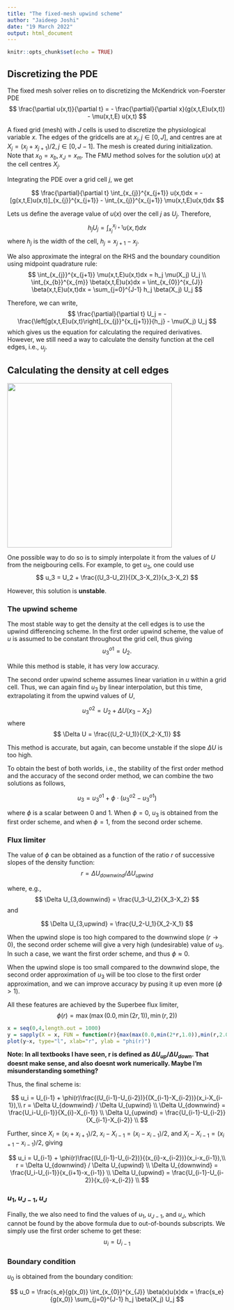 ```yaml
---
title: "The fixed-mesh upwind scheme"
author: "Jaideep Joshi"
date: "19 March 2022"
output: html_document
---
```


```r
knitr::opts_chunk$set(echo = TRUE)
```

## Discretizing the PDE

The fixed mesh solver relies on to discretizing the McKendrick von-Foerster PDE
$$                                                              \frac{\partial u(x,t)}{\partial t} = - \frac{\partial}{\partial x}(g(x,t,E)u(x,t)) - \mu(x,t,E) u(x,t)
$$

A fixed grid (mesh) with $J$ cells is used to discretize the physiological variable $x$. The edges of the gridcells are at $x_j, j \in [0,J]$, and centres are at $X_j = (x_j+x_{j+1})/2, j\in [0,J-1]$. The mesh is created during initialization. Note that $x_0 = x_b, x_J = x_m$. The FMU method solves for the solution $u(x)$ at the cell centres $X_j$.

Integrating the PDE over a grid cell $j$, we get

$$
\frac{\partial}{\partial t} \int_{x_{j}}^{x_{j+1}} u(x,t)dx = -[g(x,t,E)u(x,t)]_{x_{j}}^{x_{j+1}} -  \int_{x_{j}}^{x_{j+1}} \mu(x,t,E)u(x,t)dx
$$

Lets us define the average value of $u(x)$ over the cell $j$ as $U_j$. Therefore, 
$$
h_j U_j = \int_{x_{j}}^{x_{j+1}} u(x,t)dx
$$
where $h_j$ is the width of the cell, $h_j=x_{j+1}-x_{j}$.

We also approximate the integral on the RHS and the boundary coundition using midpoint quadrature rule:
$$
\int_{x_{j}}^{x_{j+1}} \mu(x,t,E)u(x,t)dx = h_j \mu(X_j) U_j \\
\int_{x_{b}}^{x_{m}} \beta(x,t,E)u(x)dx = \int_{x_{0}}^{x_{J}} \beta(x,t,E)u(x,t)dx = \sum_{j=0}^{J-1} h_j \beta(X_j) U_j
$$

Therefore, we can write,
$$
\frac{\partial}{\partial t} U_j = -\frac{\left[g(x,t,E)u(x,t)\right]_{x_{j}}^{x_{j+1}}}{h_j} - \mu(X_j) U_j
$$
which gives us the equation for calculating the required derivatives. 
However, we still need a way to calculate the density function at the cell edges, i.e., $u_j$.

## Calculating the density at cell edges

![](upwind.png){width=10cm}



One possible way to do so is to simply interpolate it from the values of $U$ from the neigbouring cells. For example, to get $u_3$, one could use
$$
u_3 = U_2 + \frac{(U_3-U_2)}{(X_3-X_2)}(x_3-X_2)
$$

However, this solution is **unstable**.

### The upwind scheme 

The most stable way to get the density at the cell edges is to use the upwind differencing scheme. In the first order upwind scheme, the value of $u$ is assumed to be constant throughout the grid cell, thus giving
$$
u^{o1}_3 = U_2.
$$

While this method is stable, it has very low accuracy. 

The second order upwind scheme assumes linear variation in $u$ within a grid cell. Thus, we can again find $u_3$ by linear interpolation, but this time, extrapolating it from the upwind values of $U$,

$$
u^{o2}_3 = U_2 + \Delta U (x_3-X_2)
$$
where 
$$
\Delta U = \frac{(U_2-U_1)}{(X_2-X_1)}
$$

This method is accurate, but again, can become unstable if the slope $\Delta U$ is too high. 

To obtain the best of both worlds, i.e., the stability of the first order method and the accuracy of the second order method, we can combine the two solutions as follows,

$$
u_3 = u^{o1}_3 + \phi \cdot (u^{o2}_3-u^{o1}_3)
$$

where $\phi$ is a scalar between 0 and 1. When $\phi=0$, $u_3$ is obtained from the first order scheme, and when $\phi=1$, from the second order scheme. 

### Flux limiter

The value of $\phi$ can be obtained as a function of the ratio $r$ of successive slopes of the density function:
$$
r = \Delta U_{downwind} / \Delta U_{upwind}
$$

where, e.g., 
$$
\Delta U_{3,downwind} = \frac{U_3-U_2}{X_3-X_2}
$$
and

$$
\Delta U_{3,upwind} = \frac{U_2-U_1}{X_2-X_1}
$$

When the upwind slope is too high compared to the downwind slope ($r \to 0$), the second order scheme will give a very high (undesirable) value of $u_3$. In such a case, we want the first order scheme, and thus $\phi \approx 0$.

When the upwind slope is too small compared to the downwind slope, the second order approximation of $u_3$ will be too close to the first order approximation, and we can improve accuracy by pusing it up even more ($\phi > 1$). 

All these features are achieved by the Superbee flux limiter,
$$
\phi(r) =  \max(\max(0.0,\min(2r,1)),\min(r,2))
$$

```r
x = seq(0,4,length.out = 1000)
y = sapply(X = x, FUN = function(r){max(max(0.0,min(2*r,1.0)),min(r,2.0))} )
plot(y~x, type="l", xlab="r", ylab = "phi(r)")
```

**Note: In all textbooks I have seen, r is defined as $\Delta U_{up}/\Delta U_{down}$. That doesnt make sense, and also doesnt work numerically. Maybe I'm misunderstanding something?**

Thus, the final scheme is:

$$
u_i = U_{i-1} + \phi(r)\frac{(U_{i-1}-U_{i-2})}{(X_{i-1}-X_{i-2})}(x_i-X_{i-1}),\\
r = \Delta U_{downwind} / \Delta U_{upwind} \\ 
\Delta U_{downwind} = \frac{U_i-U_{i-1}}{X_{i}-X_{i-1}} \\
\Delta U_{upwind} = \frac{U_{i-1}-U_{i-2}}{X_{i-1}-X_{i-2}} \\
$$

Further, since $X_i=(x_i+x_{i+1})/2$, $x_i-X_{i-1}=(x_i-x_{i-1})/2$, and $X_i-X_{i-1}=(x_{i+1}-x_{i-1})/2$, giving

$$
u_i = U_{i-1} + \phi(r)\frac{(U_{i-1}-U_{i-2})}{(x_{i}-x_{i-2})}(x_i-x_{i-1}),\\
r = \Delta U_{downwind} / \Delta U_{upwind} \\ 
\Delta U_{downwind} = \frac{U_i-U_{i-1}}{x_{i+1}-x_{i-1}} \\
\Delta U_{upwind} = \frac{U_{i-1}-U_{i-2}}{x_{i}-x_{i-2}} \\
$$

### $u_1, u_{J-1}, u_{J}$

Finally, the we also need to find the values of $u_1$, $u_{J-1}$, and $u_{J}$, which cannot be found by the above formula due to out-of-bounds subscripts. We simply use the first order scheme to get these:
$$
u_i = U_{i-1}
$$

### Boundary condition

$u_0$ is obtained from the boundary condition:

$$
u_0 = \frac{s_e}{g(x_0)} \int_{x_{0}}^{x_{J}} \beta(x)u(x)dx = \frac{s_e}{g(x_0)} \sum_{j=0}^{J-1} h_j \beta(X_j) U_j
$$